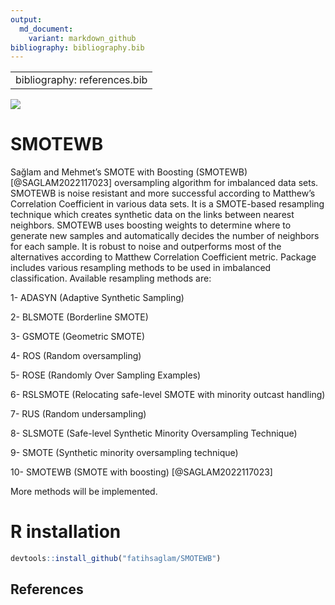```yaml
---
output:
  md_document:
    variant: markdown_github
bibliography: bibliography.bib
---
```


---
bibliography: references.bib
---

[![](https://cranlogs.r-pkg.org/badges/SMOTEWB)](https://cran.r-project.org/package=SMOTEWB)

# SMOTEWB

Sağlam and Mehmet's SMOTE with Boosting (SMOTEWB) [@SAGLAM2022117023] oversampling algorithm for imbalanced data sets. SMOTEWB is noise resistant and more successful according to Matthew's
Correlation Coefficient in various data sets. It is a
SMOTE-based resampling technique which creates synthetic data on the links 
between nearest neighbors. SMOTEWB uses boosting weights to determine where
to generate new samples and automatically decides the number of neighbors 
for each sample. It is robust to noise and outperforms most of the 
alternatives according to Matthew Correlation Coefficient metric. Package includes
various resampling methods to be used in imbalanced classification. Available resampling
methods are: 

1- ADASYN (Adaptive Synthetic Sampling)

2- BLSMOTE (Borderline SMOTE)

3- GSMOTE (Geometric SMOTE)

4- ROS (Random oversampling)

5- ROSE (Randomly Over Sampling Examples)

6- RSLSMOTE (Relocating safe-level SMOTE with minority outcast handling)

7- RUS (Random undersampling)

8- SLSMOTE (Safe-level Synthetic Minority Oversampling Technique)

9- SMOTE (Synthetic minority oversampling technique)

10- SMOTEWB (SMOTE with boosting) [@SAGLAM2022117023]

More methods will be implemented.

# R installation

```r
devtools::install_github("fatihsaglam/SMOTEWB")
```

## References



